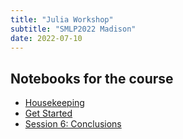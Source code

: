 ```yaml
---
title: "Julia Workshop"
subtitle: "SMLP2022 Madison"
date: 2022-07-10
---
```


## Notebooks for the course

  - [Housekeeping](session0-housekeeping.qmd)
  - [Get Started](session1-get-started.qmd)
  - [Session 6: Conclusions](session6-conclusions.qmd)
